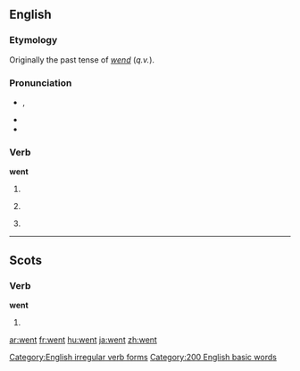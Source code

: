 ==English==

{{rank|every|think|life|131|went|back|under|same}}

===Etymology===
Originally the past tense of ''[[wend]]'' (''q.v.'').

===Pronunciation===
*{{IPA|/ˈwεnt/}}, {{SAMPA|/"wEnt/}}
*{{audio|en-us-went.ogg|Audio (US)}}
*{{rhymes|ɛnt}}

===Verb===
'''went'''

# {{simple past of|[[go]]|lang=English}}
# {{nonstandard}} {{past participle of|[[go]]|lang=English}}
# {{archaic}} {{past of|[[wend]]|lang=English}}

[[Category:English irregular verb forms]]
[[Category:200 English basic words]]

----

==Scots==

===Verb===
'''went'''

# {{simple past of|''tae [[gan#Scots|gan]]''|lang=Scots}}

[[ar:went]]
[[fr:went]]
[[hu:went]]
[[ja:went]]
[[zh:went]]